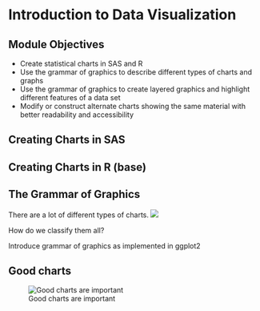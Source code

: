 # Introduction to Data Visualization {#data-vis-intro}

## Module Objectives {-}

- Create statistical charts in SAS and R
- Use the grammar of graphics to describe different types of charts and graphs
- Use the grammar of graphics to create layered graphics and highlight different features of a data set
- Modify or construct alternate charts showing the same material with better readability and accessibility

## Creating Charts in SAS

## Creating Charts in R (base)

## The Grammar of Graphics

There are a lot of different types of charts.
![](https://imgs.xkcd.com/comics/alignment_chart_alignment_chart.png)

How do we classify them all?

Introduce grammar of graphics as implemented in ggplot2

## Good charts

![Good charts are important](https://imgs.xkcd.com/comics/coronavirus_charts.png)

